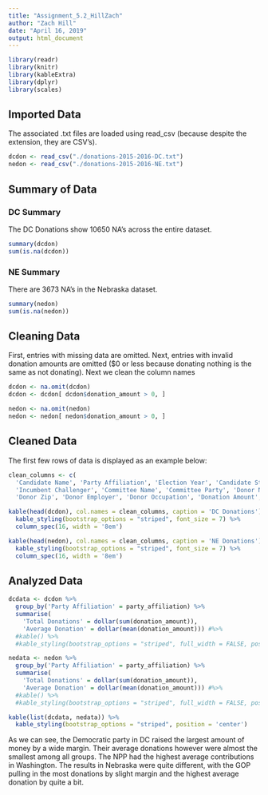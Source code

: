 ```yaml
---
title: "Assignment_5.2_HillZach"
author: "Zach Hill"
date: "April 16, 2019"
output: html_document
---
```


```r
library(readr)
library(knitr)
library(kableExtra)
library(dplyr)
library(scales)
```

## Imported Data

The associated .txt files are loaded using read_csv (because despite the extension, they are CSV's).

```r
dcdon <- read_csv("./donations-2015-2016-DC.txt")
nedon <- read_csv("./donations-2015-2016-NE.txt")
```

## Summary of Data


### DC Summary

The DC Donations show 10650 NA's across the entire dataset. 

```r
summary(dcdon)
sum(is.na(dcdon))

```

### NE Summary

There are 3673 NA's in the Nebraska dataset.

```r
summary(nedon)
sum(is.na(nedon))

```

## Cleaning Data

First, entries with missing data are omitted. Next, entries with invalid donation amounts are omitted ($0 or less because donating nothing is the same as not donating). Next we clean the column names

```r
dcdon <- na.omit(dcdon)
dcdon <- dcdon[ dcdon$donation_amount > 0, ]

```

```r
nedon <- na.omit(nedon)
nedon <- nedon[ nedon$donation_amount > 0, ]

```

## Cleaned Data

The first few rows of data is displayed as an example below:

```r
clean_columns <- c(
  'Candidate Name', 'Party Affiliation', 'Election Year', 'Candidate State', 'Candidate Office', 
  'Incumbent Challenger', 'Committee Name', 'Committee Party', 'Donor Name', 'Donor City', 'Donor State', 
  'Donor Zip', 'Donor Employer', 'Donor Occupation', 'Donation Amount', 'Donation Date')

kable(head(dcdon), col.names = clean_columns, caption = 'DC Donations') %>%
  kable_styling(bootstrap_options = "striped", font_size = 7) %>%
  column_spec(16, width = '8em')

kable(head(nedon), col.names = clean_columns, caption = 'NE Donations') %>%
  kable_styling(bootstrap_options = "striped", font_size = 7) %>%
  column_spec(16, width = '8em')
```

## Analyzed Data



```r
dcdata <- dcdon %>%
  group_by('Party Affiliation' = party_affiliation) %>%
  summarise(
    'Total Donations' = dollar(sum(donation_amount)),
    'Average Donation' = dollar(mean(donation_amount))) #%>%
  #kable() %>%
  #kable_styling(bootstrap_options = "striped", full_width = FALSE, position = 'left')

nedata <- nedon %>%
  group_by('Party Affiliation' = party_affiliation) %>%
  summarise(
    'Total Donations' = dollar(sum(donation_amount)),
    'Average Donation' = dollar(mean(donation_amount))) #%>%
  #kable() %>%
  #kable_styling(bootstrap_options = "striped", full_width = FALSE, position = 'right')

kable(list(dcdata, nedata)) %>%
  kable_styling(bootstrap_options = "striped", position = 'center')

```

As we can see, the Democratic party in DC raised the largest amount of money by a wide margin. Their average donations however were almost the smallest among all groups. The NPP had the highest average contributions in Washington. The results in Nebraska were quite different, with the GOP pulling in the most donations by slight margin and the highest average donation by quite a bit.

```r

```